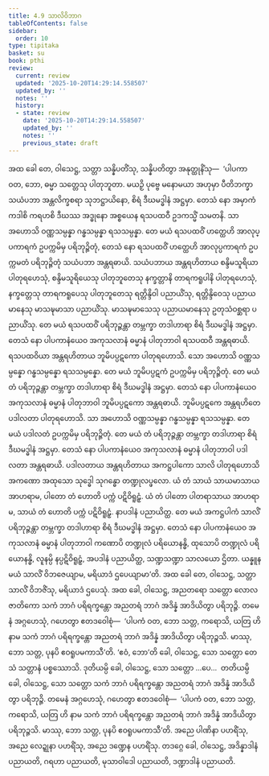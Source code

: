 ```yaml
---
title: 4.9 သာလိဝိဘာဂ
tableOfContents: false
sidebar:
  order: 10
type: tipitaka
basket: su
book: pthi
review:
  current: review
  updated: '2025-10-20T14:29:14.558507'
  updated_by: ''
  notes: ''
  history:
  - state: review
    date: '2025-10-20T14:29:14.558507'
    updated_by: ''
    notes: ''
    previous_state: draft
---
```



<DynamicBreadcrumb />


<ReviewStatus review={frontmatter.review} showDetails={true} />

<HypothesisAnnotation frontmatter={frontmatter} />

<Division number="128" book="pthi" e="ch" v="8" p="75">

<Paragraph number="269" book="pthi">
အထ ခေါ တေ, ဝါသေဋ္ဌ, သတ္တာ သန္နိပတိံသု, သန္နိပတိတွာ အနုတ္ထုနိံသု—  ‘ပါပကာ ဝတ, ဘော, ဓမ္မာ သတ္တေသု ပါတုဘူတာ. မယဉှိ ပုဗ္ဗေ မနောမယာ အဟုမှာ ပီတိဘက္ခာ သယံပဘာ အန္တလိက္ခစရာ သုဘဋ္ဌာယိနော, စိရံ ဒီဃမဒ္ဓါနံ အဋ္ဌမှာ. တေသံ နော အမှာကံ ကဒါစိ ကရဟစိ ဒီဃဿ အဒ္ဓုနော အစ္စယေန ရသပထဝီ ဥဒကသ္မိံ သမတနိ. သာ အဟောသိ ဝဏ္ဏသမ္ပန္နာ ဂန္ဓသမ္ပန္နာ ရသသမ္ပန္နာ. တေ မယံ ရသပထဝိံ ဟတ္ထေဟိ အာလုပ္ပကာရကံ ဥပက္ကမိမှ ပရိဘုဉ္ဇိတုံ, တေသံ နော ရသပထဝိံ ဟတ္ထေဟိ အာလုပ္ပကာရကံ ဥပက္ကမတံ ပရိဘုဉ္ဇိတုံ သယံပဘာ အန္တရဓာယိ. သယံပဘာယ အန္တရဟိတာယ စန္ဒိမသူရိယာ ပါတုရဟေသုံ, စန္ဒိမသူရိယေသု ပါတုဘူတေသု နက္ခတ္တာနိ တာရကရူပါနိ ပါတုရဟေသုံ, နက္ခတ္တေသု တာရကရူပေသု ပါတုဘူတေသု ရတ္တိန္ဒိဝါ ပညာယိံသု, ရတ္တိန္ဒိဝေသု ပညာယမာနေသု မာသဍ္ဎမာသာ ပညာယိံသု. မာသဍ္ဎမာသေသု ပညာယမာနေသု ဥတုသံဝစ္ဆရာ ပညာယိံသု. တေ မယံ ရသပထဝိံ ပရိဘုဉ္ဇန္တာ တမ္ဘက္ခာ တဒါဟာရာ စိရံ ဒီဃမဒ္ဓါနံ အဋ္ဌမှာ. တေသံ နော ပါပကာနံယေဝ အကုသလာနံ ဓမ္မာနံ ပါတုဘာဝါ ရသပထဝီ အန္တရဓာယိ. ရသပထဝိယာ အန္တရဟိတာယ ဘူမိပပ္ပဋကော ပါတုရဟောသိ. သော အဟောသိ ဝဏ္ဏသမ္ပန္နော ဂန္ဓသမ္ပန္နော ရသသမ္ပန္နော. တေ မယံ ဘူမိပပ္ပဋကံ ဥပက္ကမိမှ ပရိဘုဉ္ဇိတုံ. တေ မယံ တံ ပရိဘုဉ္ဇန္တာ တမ္ဘက္ခာ တဒါဟာရာ စိရံ ဒီဃမဒ္ဓါနံ အဋ္ဌမှာ. တေသံ နော ပါပကာနံယေဝ အကုသလာနံ ဓမ္မာနံ ပါတုဘာဝါ ဘူမိပပ္ပဋကော အန္တရဓာယိ. ဘူမိပပ္ပဋကေ အန္တရဟိတေ ပဒါလတာ ပါတုရဟောသိ. သာ အဟောသိ ဝဏ္ဏသမ္ပန္နာ ဂန္ဓသမ္ပန္နာ ရသသမ္ပန္နာ. တေ မယံ ပဒါလတံ ဥပက္ကမိမှ ပရိဘုဉ္ဇိတုံ. တေ မယံ တံ ပရိဘုဉ္ဇန္တာ တမ္ဘက္ခာ တဒါဟာရာ စိရံ ဒီဃမဒ္ဓါနံ အဋ္ဌမှာ. တေသံ နော ပါပကာနံယေဝ အကုသလာနံ ဓမ္မာနံ ပါတုဘာဝါ ပဒါလတာ အန္တရဓာယိ. ပဒါလတာယ အန္တရဟိတာယ အကဋ္ဌပါကော သာလိ ပါတုရဟောသိ အကဏော အထုသော သုဒ္ဓေါ သုဂန္ဓော တဏ္ဍုလပ္ဖလော. ယံ တံ သာယံ သာယမာသာယ အာဟရာမ, ပါတော တံ ဟောတိ ပက္ကံ ပဋိဝိရူဠှံ. ယံ တံ ပါတော ပါတရာသာယ အာဟရာမ, သာယံ တံ ဟောတိ ပက္ကံ ပဋိဝိရူဠှံ. နာပဒါနံ ပညာယိတ္ထ. တေ မယံ အကဋ္ဌပါကံ သာလိံ ပရိဘုဉ္ဇန္တာ တမ္ဘက္ခာ တဒါဟာရာ စိရံ ဒီဃမဒ္ဓါနံ အဋ္ဌမှာ. တေသံ နော ပါပကာနံယေဝ အကုသလာနံ ဓမ္မာနံ ပါတုဘာဝါ ကဏောပိ တဏ္ဍုလံ ပရိယောနန္ဓိ, ထုသောပိ တဏ္ဍုလံ ပရိယောနန္ဓိ, လူနမ္ပိ နပ္ပဋိဝိရူဠှံ, အပဒါနံ ပညာယိတ္ထ, သဏ္ဍသဏ္ဍာ သာလယော ဌိတာ. ယန္နူန မယံ သာလိံ ဝိဘဇေယျာမ, မရိယာဒံ ဌပေယျာမာ’တိ. အထ ခေါ တေ, ဝါသေဋ္ဌ, သတ္တာ သာလိံ ဝိဘဇိံသု, မရိယာဒံ ဌပေသုံ.
</Paragraph>

</Division>
<Division number="129" book="pthi" e="ch" v="8" p="76">

<Paragraph number="270" book="pthi">
အထ ခေါ, ဝါသေဋ္ဌ, အညတရော သတ္တော လောလဇာတိကော သကံ ဘာဂံ ပရိရက္ခန္တော အညတရံ ဘာဂံ အဒိန္နံ အာဒိယိတွာ ပရိဘုဉ္ဇိ. တမေနံ အဂ္ဂဟေသုံ, ဂဟေတွာ ဧတဒဝေါစုံ—  ‘ပါပကံ ဝတ, ဘော သတ္တ, ကရောသိ, ယတြ ဟိ နာမ သကံ ဘာဂံ ပရိရက္ခန္တော အညတရံ ဘာဂံ အဒိန္နံ အာဒိယိတွာ ပရိဘုဉ္ဇသိ. မာဿု, ဘော သတ္တ, ပုနပိ ဧဝရူပမကာသီ’တိ. ‘ဧဝံ, ဘော’တိ ခေါ, ဝါသေဋ္ဌ, သော သတ္တော တေသံ သတ္တာနံ ပစ္စဿောသိ. ဒုတိယမ္ပိ ခေါ, ဝါသေဋ္ဌ, သော သတ္တော …ပေ…  တတိယမ္ပိ ခေါ, ဝါသေဋ္ဌ, သော သတ္တော သကံ ဘာဂံ ပရိရက္ခန္တော အညတရံ ဘာဂံ အဒိန္နံ အာဒိယိတွာ ပရိဘုဉ္ဇိ. တမေနံ အဂ္ဂဟေသုံ, ဂဟေတွာ ဧတဒဝေါစုံ—  ‘ပါပကံ ဝတ, ဘော သတ္တ, ကရောသိ, ယတြ ဟိ နာမ သကံ ဘာဂံ ပရိရက္ခန္တော အညတရံ ဘာဂံ အဒိန္နံ အာဒိယိတွာ ပရိဘုဉ္ဇသိ. မာဿု, ဘော သတ္တ, ပုနပိ ဧဝရူပမကာသီ’တိ. အညေ ပါဏိနာ ပဟရိံသု, အညေ လေဍ္ဍုနာ ပဟရိံသု, အညေ ဒဏ္ဍေန ပဟရိံသု. တဒဂ္ဂေ ခေါ, ဝါသေဋ္ဌ, အဒိန္နာဒါနံ ပညာယတိ, ဂရဟာ ပညာယတိ, မုသာဝါဒေါ ပညာယတိ, ဒဏ္ဍာဒါနံ ပညာယတိ.
</Paragraph>
</Division>